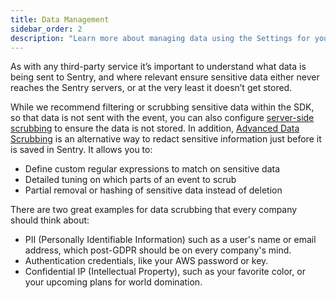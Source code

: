 ```yaml
---
title: Data Management
sidebar_order: 2
description: "Learn more about managing data using the Settings for your project and organization."
---
```


As with any third-party service it’s important to understand what data is being sent to Sentry, and where relevant ensure sensitive data either never reaches the Sentry servers, or at the very least it doesn’t get stored.

While we recommend <PlatformLink to="/data-management/sensitive-data/">filtering or scrubbing sensitive data within the SDK</PlatformLink>, so that data is not sent with the event, you can also configure [server-side scrubbing](product/basic-data-scrubbing/) to ensure the data is not stored. In addition, [Advanced Data Scrubbing](/product/advanced-datascrubbing/) is an alternative way to redact sensitive information just before it is saved in Sentry. It allows you to:

- Define custom regular expressions to match on sensitive data
- Detailed tuning on which parts of an event to scrub
- Partial removal or hashing of sensitive data instead of deletion

There are two great examples for data scrubbing that every company should think about:

- PII (Personally Identifiable Information) such as a user's name or email address, which post-GDPR should be on every company's mind.
- Authentication credentials, like your AWS password or key.
- Confidential IP (Intellectual Property), such as your favorite color, or your upcoming plans for world domination.

